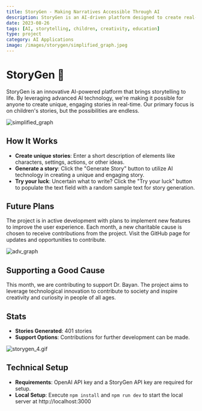 ```yaml
---
title: StoryGen - Making Narratives Accessible Through AI
description: StoryGen is an AI-driven platform designed to create real-time narratives based on user inputs. Primarily focused on generating children's stories, the project aims to make storytelling accessible to everyone.
date: 2023-08-26
tags: [AI, storytelling, children, creativity, education]
type: project
category: AI Applications
image: /images/storygen/simplified_graph.jpeg
---
```


# StoryGen 📖

StoryGen is an innovative AI-powered platform that brings storytelling to life. By leveraging advanced AI technology, we're making it possible for anyone to create unique, engaging stories in real-time. Our primary focus is on children's stories, but the possibilities are endless.

![simplified_graph](/images/storygen/simplified_graph.jpeg)


## How It Works

- **Create unique stories**: Enter a short description of elements like characters, settings, actions, or other ideas.
- **Generate a story**: Click the "Generate Story" button to utilize AI technology in creating a unique and engaging story.
- **Try your luck**: Uncertain what to write? Click the "Try your luck" button to populate the text field with a random sample text for story generation.


## Future Plans

The project is in active development with plans to implement new features to improve the user experience. Each month, a new charitable cause is chosen to receive contributions from the project. Visit the GitHub page for updates and opportunities to contribute.

![adv_graph](/images/storygen/adv_graph.png)

## Supporting a Good Cause

This month, we are contributing to support Dr. Bayan. The project aims to leverage technological innovation to contribute to society and inspire creativity and curiosity in people of all ages.

## Stats

- **Stories Generated**: 401 stories  
- **Support Options**: Contributions for further development can be made.

![storygen_4.gif](/images/storygen/book_flipping.gif)

## Technical Setup

- **Requirements**: OpenAI API key and a StoryGen API key are required for setup.
- **Local Setup**: Execute `npm install` and `npm run dev` to start the local server at http://localhost:3000
